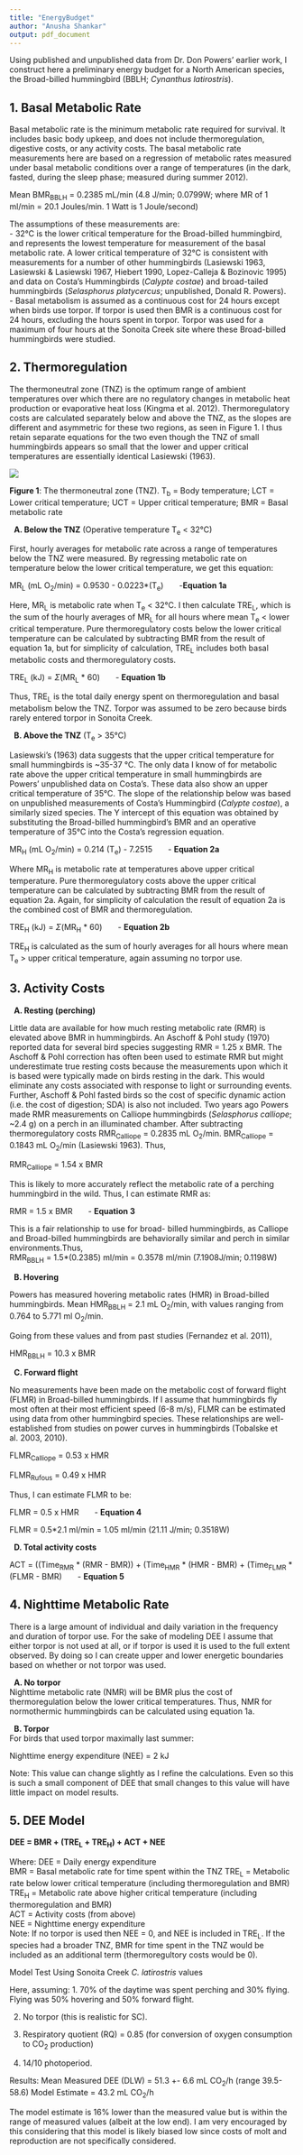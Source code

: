 ```yaml
---
title: "EnergyBudget"
author: "Anusha Shankar"
output: pdf_document
---
```

Using published and unpublished data from Dr. Don Powers' earlier work, I construct here a preliminary energy budget for a North American species, the Broad-billed hummingbird (BBLH; *Cynanthus latirostris*).

1.  Basal Metabolic Rate
------------------------------
Basal metabolic rate is the minimum metabolic rate required for survival. It includes basic body upkeep, and does not include thermoregulation, digestive costs, or any activity costs. The basal metabolic rate measurements here are based on a regression of metabolic rates measured under basal metabolic conditions over a range of temperatures (in the dark, fasted, during the sleep phase; measured during summer 2012).

Mean BMR~BBLH~ = 0.2385 mL/min (4.8 J/min; 0.0799W; where MR of 1 ml/min = 20.1 Joules/min. 1 Watt is 1 Joule/second)

The assumptions of these measurements are:  
  -  32&deg;C is the lower critical temperature for the Broad-billed hummingbird, and represents the lowest temperature for measurement of the basal metabolic rate. A lower critical temperature of 32&deg;C is consistent with measurements for a number of other hummingbirds (Lasiewski 1963, Lasiewski & Lasiewski 1967, Hiebert 1990, Lopez-Calleja & Bozinovic 1995) and data on Costa's Hummingbirds (*Calypte costae*) and broad-tailed hummingbirds (*Selasphorus platycercus*; unpublished, Donald R. Powers).  
 -  Basal metabolism is assumed as a continuous cost for 24 hours except when birds use torpor.  If torpor is used then BMR is a continuous cost for 24 hours, excluding the hours spent in torpor.  Torpor was used for a maximum of four hours at the Sonoita Creek site where these Broad-billed hummingbirds were studied.
 
2.  Thermoregulation
---------------------
The thermoneutral zone (TNZ) is the optimum range of ambient temperatures over which there are no regulatory changes in metabolic heat production or evaporative heat loss (Kingma et al. 2012). Thermoregulatory costs are calculated separately below and above the TNZ, as the slopes are different and asymmetric for these two regions, as seen in Figure 1. I thus retain separate equations for the two even though the TNZ of small hummingbirds appears so small that the lower and upper critical temperatures are essentially identical Lasiewski (1963).  

\centering
![](TNZ.jpg)
\flushleft

**Figure 1**: The thermoneutral zone (TNZ). T~b~ = Body temperature; LCT = Lower critical temperature; UCT = Upper critical temperature; BMR = Basal metabolic rate

&nbsp;&nbsp;**A.  Below the TNZ** (Operative temperature T~e~ < 32&deg;C)  

First, hourly averages for metabolic rate across a range of temperatures below the TNZ were measured. By regressing metabolic rate on temperature below the lower critical temperature, we get this equation:  

MR~L~ (mL  O~2~/min) = 0.9530 - 0.0223\*(T~e~) &nbsp;&nbsp;&nbsp;&nbsp;&nbsp;&nbsp;-**Equation 1a**

Here, MR~L~ is metabolic rate when T~e~ < 32&deg;C. I then calculate TRE~L~, which is the sum of the hourly averages of MR~L~ for all hours where mean T~e~ < lower critical temperature. Pure thermoregulatory costs below the lower critical temperature can be calculated by subtracting BMR from the result of equation 1a, but for simplicity of calculation, TRE~L~ includes both basal metabolic costs and thermoregulatory costs.

TRE~L~ (kJ) = $\Sigma$(MR~L~ \* 60) &nbsp;&nbsp;&nbsp;&nbsp;&nbsp;&nbsp;- **Equation 1b**

Thus, TRE~L~ is the total daily energy spent on thermoregulation and basal metabolism below the TNZ. Torpor was assumed to be zero because birds rarely entered torpor in Sonoita Creek.

&nbsp;&nbsp;**B.  Above the TNZ** (T~e~ > 35&deg;C)  

Lasiewski's (1963) data suggests that the upper critical temperature for small hummingbirds is ~35-37 &deg;C. The only data I know of for metabolic rate above the upper critical temperature in small hummingbirds are Powers' unpublished data on Costa's. These data also show an upper critical temperature of 35&deg;C. The slope of the relationship below was based on unpublished measurements of Costa's Hummingbird (*Calypte costae*), a similarly sized species. The Y intercept of this equation was obtained by substituting the Broad-billed hummingbird's BMR and an operative temperature of 35&deg;C into the Costa's regression equation.

MR~H~ (mL O~2~/min) = 0.214 (T~e~) - 7.2515 &nbsp;&nbsp;&nbsp;&nbsp;&nbsp;&nbsp;- **Equation 2a**

Where MR~H~ is metabolic rate at temperatures above upper critical temperature. Pure thermoregulatory costs above the upper critical temperature can be calculated by subtracting BMR from the result of equation 2a.  Again, for simplicity of calculation the result of equation 2a is the combined cost of BMR and thermoregulation.

TRE~H~ (kJ) = $\Sigma$(MR~H~ \* 60) &nbsp;&nbsp;&nbsp;&nbsp;&nbsp;&nbsp;- **Equation 2b**

TRE~H~ is calculated as the sum of hourly averages for all hours where mean T~e~ > upper critical temperature, again assuming no torpor use.

3.  Activity Costs
------------------
&nbsp;&nbsp;**A.  Resting (perching)**  

Little data are available for how much resting metabolic rate (RMR) is elevated above BMR in hummingbirds.  An Aschoff & Pohl study (1970) reported data for several bird species suggesting RMR = 1.25 x BMR. The Aschoff & Pohl correction has often been used to estimate RMR but might underestimate true resting costs because the measurements upon which it is based were typically made on birds resting in the dark.  This would eliminate any costs associated with response to light or surrounding events.  Further, Aschoff & Pohl fasted birds so the cost of specific dynamic action (i.e. the cost of digestion; SDA) is also not included.  Two years ago Powers made RMR measurements on Calliope hummingbirds (*Selasphorus calliope*; ~2.4 g) on a perch in an illuminated chamber.  After subtracting thermoregulatory costs RMR~Calliope~ = 0.2835 mL O~2~/min.  BMR~Calliope~ = 0.1843 mL O~2~/min (Lasiewski 1963).  Thus,  

  RMR~Calliope~ = 1.54 x BMR

This is likely to more accurately reflect the metabolic rate of a perching hummingbird in the wild.  Thus, I can estimate RMR as:
  
  RMR = 1.5 x BMR &nbsp;&nbsp;&nbsp;&nbsp;&nbsp;&nbsp;- **Equation 3**

This is a fair relationship to use for broad- billed hummingbirds, as Calliope and Broad-billed hummingbirds are behaviorally similar and perch in similar environments.Thus,  
  RMR~BBLH~ = 1.5*(0.2385) ml/min = 0.3578 ml/min (7.1908J/min; 0.1198W)

&nbsp;&nbsp;**B.  Hovering**  

Powers has measured hovering metabolic rates (HMR) in Broad-billed hummingbirds. Mean HMR~BBLH~ = 2.1 mL O~2~/min, with values ranging from 0.764 to 5.771 ml O~2~/min.

Going from these values and from past studies (Fernandez et al. 2011),

  HMR~BBLH~ = 10.3 x BMR

&nbsp;&nbsp;**C.  Forward flight**  

No measurements have been made on the metabolic cost of forward flight (FLMR) in Broad-billed hummingbirds.  If I assume that hummingbirds fly most often at their most efficient speed (6-8 m/s), FLMR can be estimated using data from other hummingbird species. These relationships are well-established from studies on power curves in hummingbirds (Tobalske et al. 2003, 2010).

FLMR~Calliope~ = 0.53 x HMR

FLMR~Rufous~ = 0.49 x HMR

Thus, I can estimate FLMR to be:
  
  FLMR = 0.5 x HMR &nbsp;&nbsp;&nbsp;&nbsp;&nbsp;&nbsp;- **Equation 4**
  
  FLMR = 0.5*2.1 ml/min = 1.05 ml/min (21.11 J/min; 0.3518W)

&nbsp;&nbsp;**D.  Total activity costs**  

ACT = ((Time~RMR~ \* (RMR - BMR)) + (Time~HMR~ \* (HMR - BMR) + (Time~FLMR~ \* (FLMR - BMR)										 &nbsp;&nbsp;&nbsp;&nbsp;&nbsp;&nbsp;- **Equation 5**
                                                          
4.  Nighttime Metabolic Rate 
----------------------------
There is a large amount of individual and daily variation in the frequency and duration of torpor use. For the sake of modeling DEE I assume that either torpor is not used at all, or if torpor is used it is used to the full extent observed.  By doing so I can create upper and lower energetic boundaries based on whether or not torpor was used.  

&nbsp;&nbsp;**A.  No torpor**  
Nighttime metabolic rate (NMR) will be BMR plus the cost of thermoregulation below the lower critical temperatures.  Thus, NMR for normothermic hummingbirds can be calculated using equation 1a. 

&nbsp;&nbsp;**B.  Torpor**  
For birds that used torpor maximally last summer:
  
  Nighttime energy expenditure (NEE) = 2 kJ

Note:  This value can change slightly as I refine the calculations.  Even so this is such a small component of DEE that small changes to this value will have little impact on model results.

5.  DEE Model
-------------
**DEE = BMR + (TRE~L~ + TRE~H~) + ACT + NEE**  

Where:
DEE = Daily energy expenditure  
BMR = Basal metabolic rate for time spent within the TNZ
TRE~L~ = Metabolic rate below lower critical temperature (including thermoregulation and BMR)  
TRE~H~ = Metabolic rate above higher critical temperature (including thermoregulation and BMR)  
ACT = Activity costs (from above)  
NEE = Nighttime energy expenditure  
Note:  If no torpor is used then NEE = 0, and NEE is included in TRE~L~. If the species had a broader TNZ, BMR for time spent in the TNZ would be included as an additional term (thermoregultory costs would be 0).

Model Test Using Sonoita Creek *C. latirostris* values  

Here, assuming:
1.  70% of the daytime was spent perching and 30% flying.  Flying was 50% hovering and 50% forward flight.

2.  No torpor (this is realistic for SC).

3.  Respiratory quotient (RQ) = 0.85 (for conversion of oxygen consumption to CO~2~ production)

4.  14/10 photoperiod.

Results:
Mean Measured DEE (DLW) = 51.3 +- 6.6 mL CO~2~/h (range 39.5-58.6)
Model Estimate = 43.2 mL CO~2~/h

The model estimate is 16% lower than the measured value but is within the range of measured values (albeit at the low end). I am very encouraged by this considering that this model is likely biased low since costs of molt and reproduction are not specifically considered.